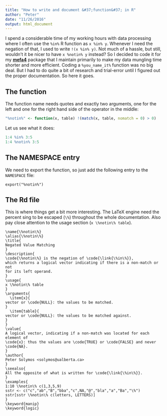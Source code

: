 ```yaml
---
title: "How to write and document &#37;function&#37; in R"
author: "Peter"
date: "11/26/2016"
output: html_document
---
```


I spend a considerable time of my working hours with data processing where I often use the `%in%` R function as `x %in% y`. Whenever I need the negation of that, I used to write `!(x %in% y)`. Not much of a hassle, but still, wouldn't it be nicer to have `x %notin% y` instead? So I decided to code it for my [**mefa4**](https://CRAN.R-project.org/package=mefa4) package that I maintain primarily to make my data mungling time shorter and more efficient. Coding a `%you_name_it%` function was no big deal. But I had to do quite a bit of research and trial-error until I figured out the proper documentation. So here it goes.

## The function

The function name needs quotes and exactly two arguments, one for the left and one for the right hand side of the operator in the middle:

```r
"%notin%" <- function(x, table) !(match(x, table, nomatch = 0) > 0)
```

Let us see what it does:

```r
1:4 %in% 3:5
1:4 %notin% 3:5
```

## The NAMESPACE entry

We need to export the function, so just add the following entry to the `NAMESPACE` file:

```
export("%notin%")
```

## The Rd file

This is where things get a bit more interesting. The LaTeX engine need the percent sing to be escaped (`\%`) throughout the whole documentation. Also pay close attention to the usage section (`x \%notin\% table`).

```
\name{\%notin\%}
\alias{\%notin\%}
\title{
Negated Value Matching
}
\description{
\code{\%notin\%} is the negation of \code{\link{\%in\%}}, 
which returns a logical vector indicating if there is a non-match or not 
for its left operand.
}
\usage{
x \%notin\% table
}
\arguments{
  \item{x}{
vector or \code{NULL}: the values to be matched.
}
  \item{table}{
vector or \code{NULL}: the values to be matched against.
}
}
\value{
A logical vector, indicating if a non-match was located for each element of 
\code{x}: thus the values are \code{TRUE} or \code{FALSE} and never \code{NA}.
}
\author{
Peter Solymos <solymos@ualberta.ca>
}
\seealso{
All the opposite of what is written for \code{\link{\%in\%}}.
}
\examples{
1:10 \%notin\% c(1,3,5,9)
sstr <- c("c","ab","B","bba","c",NA,"@","bla","a","Ba","\%")
sstr[sstr \%notin\% c(letters, LETTERS)]
}
\keyword{manip}
\keyword{logic}
```
